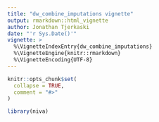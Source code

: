 ```yaml
---
title: "dw_combine_imputations vignette"
output: rmarkdown::html_vignette
author: Jonathan Tjerkaski
date: "'r Sys.Date()'"
vignette: >
  %\VignetteIndexEntry{dw_combine_imputations}
  %\VignetteEngine{knitr::rmarkdown}
  %\VignetteEncoding{UTF-8}
---
```


```r
knitr::opts_chunk$set(
  collapse = TRUE,
  comment = "#>"
)
```

```r
library(niva)
```
